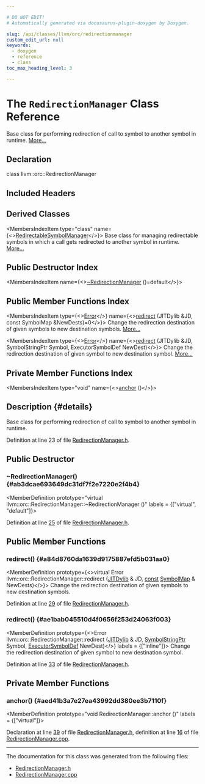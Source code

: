 ```yaml
---

# DO NOT EDIT!
# Automatically generated via docusaurus-plugin-doxygen by Doxygen.

slug: /api/classes/llvm/orc/redirectionmanager
custom_edit_url: null
keywords:
  - doxygen
  - reference
  - class
toc_max_heading_level: 3

---
```





# The `RedirectionManager` Class Reference

<DoxygenPage pluginConfig={pluginConfig}>

Base class for performing redirection of call to symbol to another symbol in runtime. <a href="#details">More...</a>

## Declaration

<CodeBlock>class llvm::orc::RedirectionManager</CodeBlock>

## Included Headers

<IncludesList>
<IncludesListItem
  filePath="llvm/ExecutionEngine/Orc/RedirectionManager.h"
  permalink="/docs/api/files/include/include/llvm/include/llvm/executionengine/include/llvm/executionengine/orc/redirectionmanager-h"
  isLocal="true" />
</IncludesList>

## Derived Classes

<MembersIndex>

<MembersIndexItem
  type="class"
  name={<><a href="/docs/api/classes/llvm/orc/redirectablesymbolmanager">RedirectableSymbolManager</a></>}>
Base class for managing redirectable symbols in which a call gets redirected to another symbol in runtime. <a href="/docs/api/classes/llvm/orc/redirectablesymbolmanager/#details">More...</a>
</MembersIndexItem>

</MembersIndex>

## Public Destructor Index

<MembersIndex>

<MembersIndexItem
  name={<><a href="#ab3dcae693649dc31df7f2e7220e2f4b4">~RedirectionManager</a> ()=default</>}>
</MembersIndexItem>

</MembersIndex>

## Public Member Functions Index

<MembersIndex>

<MembersIndexItem
  type={<><a href="/docs/api/classes/llvm/error">Error</a></>}
  name={<><a href="#a84d8760da1639d9175887efd5b031aa0">redirect</a> (JITDylib &amp;JD, const SymbolMap &amp;NewDests)=0</>}>
Change the redirection destination of given symbols to new destination symbols. <a href="#a84d8760da1639d9175887efd5b031aa0">More...</a>
</MembersIndexItem>

<MembersIndexItem
  type={<><a href="/docs/api/classes/llvm/error">Error</a></>}
  name={<><a href="#ae1bab045510d4f0656f253d24063f003">redirect</a> (JITDylib &amp;JD, SymbolStringPtr Symbol, ExecutorSymbolDef NewDest)</>}>
Change the redirection destination of given symbol to new destination symbol. <a href="#ae1bab045510d4f0656f253d24063f003">More...</a>
</MembersIndexItem>

</MembersIndex>

## Private Member Functions Index

<MembersIndex>

<MembersIndexItem
  type="void"
  name={<><a href="#aed41b3a7e27ea43992dd380ee3b7110f">anchor</a> ()</>}>
</MembersIndexItem>

</MembersIndex>

## Description {#details}

Base class for performing redirection of call to symbol to another symbol in runtime.

Definition at line 23 of file <a href="/docs/api/files/include/include/llvm/include/llvm/executionengine/include/llvm/executionengine/orc/redirectionmanager-h">RedirectionManager.h</a>.

<SectionDefinition>

## Public Destructor

### ~RedirectionManager() {#ab3dcae693649dc31df7f2e7220e2f4b4}

<MemberDefinition
  prototype="virtual llvm::orc::RedirectionManager::~RedirectionManager ()"
  labels = {["virtual", "default"]}>

Definition at line <a href="/docs/api/files/include/include/llvm/include/llvm/executionengine/include/llvm/executionengine/orc/redirectionmanager-h/#l00025">25</a> of file <a href="/docs/api/files/include/include/llvm/include/llvm/executionengine/include/llvm/executionengine/orc/redirectionmanager-h">RedirectionManager.h</a>.
</MemberDefinition>

</SectionDefinition>

<SectionDefinition>

## Public Member Functions

### redirect() {#a84d8760da1639d9175887efd5b031aa0}

<MemberDefinition
  prototype={<>virtual Error llvm::orc::RedirectionManager::redirect (<a href="/docs/api/classes/llvm/orc/jitdylib">JITDylib</a> &amp; JD, <a href="/docs/api/files/lib/lib/target/lib/target/aarch64/aarch64promoteconstant-cpp/#a90f8350fecae261c25be85d38b451bff">const</a> <a href="/docs/api/namespaces/llvm/orc/#a8ab9a099de556e888c5f92a4fe49d2fa">SymbolMap</a> &amp; NewDests)</>}>
Change the redirection destination of given symbols to new destination symbols.

Definition at line <a href="/docs/api/files/include/include/llvm/include/llvm/executionengine/include/llvm/executionengine/orc/redirectionmanager-h/#l00029">29</a> of file <a href="/docs/api/files/include/include/llvm/include/llvm/executionengine/include/llvm/executionengine/orc/redirectionmanager-h">RedirectionManager.h</a>.
</MemberDefinition>

### redirect() {#ae1bab045510d4f0656f253d24063f003}

<MemberDefinition
  prototype={<>Error llvm::orc::RedirectionManager::redirect (<a href="/docs/api/classes/llvm/orc/jitdylib">JITDylib</a> &amp; JD, <a href="/docs/api/classes/llvm/orc/symbolstringptr">SymbolStringPtr</a> Symbol, <a href="/docs/api/classes/llvm/orc/executorsymboldef">ExecutorSymbolDef</a> NewDest)</>}
  labels = {["inline"]}>
Change the redirection destination of given symbol to new destination symbol.

Definition at line <a href="/docs/api/files/include/include/llvm/include/llvm/executionengine/include/llvm/executionengine/orc/redirectionmanager-h/#l00033">33</a> of file <a href="/docs/api/files/include/include/llvm/include/llvm/executionengine/include/llvm/executionengine/orc/redirectionmanager-h">RedirectionManager.h</a>.
</MemberDefinition>

</SectionDefinition>

<SectionDefinition>

## Private Member Functions

### anchor() {#aed41b3a7e27ea43992dd380ee3b7110f}

<MemberDefinition
  prototype="void RedirectionManager::anchor ()"
  labels = {["virtual"]}>

Declaration at line <a href="/docs/api/files/include/include/llvm/include/llvm/executionengine/include/llvm/executionengine/orc/redirectionmanager-h/#l00039">39</a> of file <a href="/docs/api/files/include/include/llvm/include/llvm/executionengine/include/llvm/executionengine/orc/redirectionmanager-h">RedirectionManager.h</a>, definition at line <a href="/docs/api/files/lib/lib/executionengine/lib/executionengine/orc/redirectionmanager-cpp/#l00016">16</a> of file <a href="/docs/api/files/lib/lib/executionengine/lib/executionengine/orc/redirectionmanager-cpp">RedirectionManager.cpp</a>.
</MemberDefinition>

</SectionDefinition>

<hr/>

The documentation for this class was generated from the following files:

<ul>
<li><a href="/docs/api/files/include/include/llvm/include/llvm/executionengine/include/llvm/executionengine/orc/redirectionmanager-h">RedirectionManager.h</a></li>
<li><a href="/docs/api/files/lib/lib/executionengine/lib/executionengine/orc/redirectionmanager-cpp">RedirectionManager.cpp</a></li>
</ul>

</DoxygenPage>
